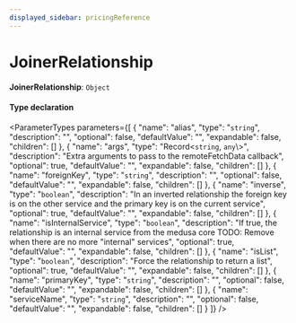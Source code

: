 ```yaml
---
displayed_sidebar: pricingReference
---
```



# JoinerRelationship

 **JoinerRelationship**: `Object`

#### Type declaration

<ParameterTypes parameters={[
  {
    "name": "alias",
    "type": "`string`",
    "description": "",
    "optional": false,
    "defaultValue": "",
    "expandable": false,
    "children": []
  },
  {
    "name": "args",
    "type": "Record<`string`, `any`\\>",
    "description": "Extra arguments to pass to the remoteFetchData callback",
    "optional": true,
    "defaultValue": "",
    "expandable": false,
    "children": []
  },
  {
    "name": "foreignKey",
    "type": "`string`",
    "description": "",
    "optional": false,
    "defaultValue": "",
    "expandable": false,
    "children": []
  },
  {
    "name": "inverse",
    "type": "`boolean`",
    "description": "In an inverted relationship the foreign key is on the other service and the primary key is on the current service",
    "optional": true,
    "defaultValue": "",
    "expandable": false,
    "children": []
  },
  {
    "name": "isInternalService",
    "type": "`boolean`",
    "description": "If true, the relationship is an internal service from the medusa core TODO: Remove when there are no more \"internal\" services",
    "optional": true,
    "defaultValue": "",
    "expandable": false,
    "children": []
  },
  {
    "name": "isList",
    "type": "`boolean`",
    "description": "Force the relationship to return a list",
    "optional": true,
    "defaultValue": "",
    "expandable": false,
    "children": []
  },
  {
    "name": "primaryKey",
    "type": "`string`",
    "description": "",
    "optional": false,
    "defaultValue": "",
    "expandable": false,
    "children": []
  },
  {
    "name": "serviceName",
    "type": "`string`",
    "description": "",
    "optional": false,
    "defaultValue": "",
    "expandable": false,
    "children": []
  }
]} />
